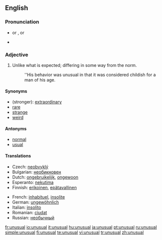 ==English==

===Pronunciation===
*{{IPA|/ʌnˈjuːðuəl/}} or {{IPAchar|/ʌnˈjuːðəl/}}, {{SAMPA|/Vn"ju:Du@l/}} or {{SAMPAchar|/Vn"ju:D@l/}}
*{{audio|en-us-unusual.ogg|Audio (US)}}

===Adjective===
{{en-adj-more-most}}

# Unlike what is expected; differing in some way from the norm.
#:''His behavior was unusual in that it was considered childish for a man of his age.

====Synonyms====
*(stronger): [[extraordinary]]
*[[rare]]
*[[strange]]
*[[weird]]

====Antonyms====
*[[normal]]
*[[usual]]

====Translations====
{{trans-top|unlike what is expected; differing in some way from the norm}}
* Czech: [[neobvyklý]] {{m}}
*Bulgarian: [[необикновен]]
*Dutch: [[ongebruikelijk]], [[ongewoon]]
*Esperanto: [[nekutima]]
*Finnish: [[erikoinen]], [[epätavallinen]]
{{trans-mid}}
*French: [[inhabituel]], [[insolite]]
*German: [[ungewöhnlich]]
*Italian: [[insolito]]
*Romanian: [[ciudat]]
*Russian: [[необычный]]
{{trans-bottom}}

[[fr:unusual]]
[[io:unusual]]
[[it:unusual]]
[[hu:unusual]]
[[ja:unusual]]
[[pt:unusual]]
[[ru:unusual]]
[[simple:unusual]]
[[fi:unusual]]
[[te:unusual]]
[[vi:unusual]]
[[tr:unusual]]
[[zh:unusual]]